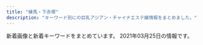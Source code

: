 ```yaml
---
title: "練馬・下赤塚"
description: "キーワード別にの巨乳アジアン・チャイナエステ嬢情報をまとめました。"
---
```


新着画像と新着キーワードをまとめています。
2021年03月25日の情報です。

<DmmAffiliateIns />
<KeywordTable
  shops={
    [
    {
        "img_links": [
            "http://www.akai-hana.esjp.info/img/slider/1.jpg",
            "http://www.akai-hana.esjp.info/files/006.jpg",
            "http://www.akai-hana.esjp.info/img/pixta_5216568_M.jpg",
            "http://www.akai-hana.esjp.info/img/info.jpg",
            "http://www.akai-hana.esjp.info/img/info/r2.jpg",
            "http://www.akai-hana.esjp.info/img/btn_blog.jpg",
            "http://www.akai-hana.esjp.info/img/pickup.jpg",
            "http://www.akai-hana.esjp.info/img/ttl_news.png",
            "http://www.akai-hana.esjp.info/files/004.jpg",
            "http://www.akai-hana.esjp.info/files/001.jpg",
            "http://www.akai-hana.esjp.info/img/btn_side_mobile.jpg",
            "http://www.akai-hana.esjp.info/img/slider/2.jpg",
            "http://www.akai-hana.esjp.info/img/tel.png",
            "http://www.akai-hana.esjp.info/files/002.jpg",
            "http://www.akai-hana.esjp.info/img/pixta_5458114_M.jpg",
            "http://www.akai-hana.esjp.info/img/info/r3.jpg",
            "http://www.akai-hana.esjp.info/img/goback.jpg",
            "http://www.akai-hana.esjp.info/img/info/r1.jpg",
            "http://www.akai-hana.esjp.info/img/info/r8.jpg",
            "http://www.akai-hana.esjp.info/files/007.jpg",
            "http://www.akai-hana.esjp.info/img/info/r6.jpg",
            "http://www.akai-hana.esjp.info/img/info/r5.jpg",
            "http://www.akai-hana.esjp.info/img/imasia_7981159_M.jpg",
            "http://www.akai-hana.esjp.info/img/info/r4.jpg",
            "http://www.akai-hana.esjp.info/files/005.jpg",
            "http://www.akai-hana.esjp.info/img/ttl_info.png",
            "http://www.akai-hana.esjp.info/files/003.jpg",
            "http://www.akai-hana.esjp.info/img/info/r9.jpg",
            "http://www.akai-hana.esjp.info/img/info/r7.jpg"
        ],
        "url": "http://www.akai-hana.esjp.info/",
        "station": "\u6210\u5897\u99c54\u756a\u51fa\u53e3",
        "keywords": {
            "C": 19,
            "D": 10,
            "82": 2,
            "85": 2,
            "87": 6,
            "88": 4
        },
        "name": "\u8d64\u3044\u82b1"
    },
    {
        "keywords": {},
        "station": "\u4e0b\u8d64\u585a\u99c5\u5317\u53e3",
        "img_links": [
            "http://www.es-kou.link/images/2.jpg",
            "http://www.es-kou.link/images/3.jpg",
            "http://www.es-kou.link/images/1.jpg",
            "http://www.es-kou.link/img/satomi1.jpg",
            "http://www.es-kou.link/img/nana1.jpg",
            "http://www.es-kou.link/images/s1.png",
            "http://www.es-kou.link/images/interior_t.jpg",
            "http://www.es-kou.link/images/info.png",
            "http://www.es-kou.link/images/sys3.png",
            "http://www.es-kou.link/images/news.jpg",
            "http://www.es-kou.link/images/staff_t.jpg",
            "http://www.es-kou.link/images/b2.jpg",
            "http://www.es-kou.link/images/sys2.jpg",
            "http://www.es-kou.link/images/b1.jpg",
            "http://www.es-kou.link/images/mobile.jpg",
            "http://www.es-kou.link/images/int2.png",
            "http://www.es-kou.link/images/int1.png",
            "http://www.es-kou.link/images/sys1.jpg",
            "http://www.es-kou.link/img/mimi1.jpg",
            "http://www.es-kou.link/images/head.jpg"
        ],
        "name": "\u7d05\u6708",
        "url": "http://www.es-kou.link/"
    },
    {
        "url": "http://www.es-yas.click/",
        "keywords": {},
        "img_links": [
            "http://www.es-yas.click/images/mobile.jpg",
            "http://www.es-yas.click/images/newface.png",
            "http://www.es-yas.click/images/sys1.png",
            "http://www.es-yas.click/images/int1.png",
            "http://www.es-yas.click/images/s1.png",
            "http://www.es-yas.click/images/sys2.png",
            "http://www.es-yas.click/images/info.png",
            "http://www.es-yas.click/images/ac1.png",
            "http://www.es-yas.click/images/news.jpg",
            "http://www.es-yas.click/img/riri1.jpg",
            "http://www.es-yas.click/img/mari1.jpg",
            "http://www.es-yas.click/images/sirase.jpg",
            "http://www.es-yas.click/images/3.jpg",
            "http://www.es-yas.click/images/1.jpg",
            "http://www.es-yas.click/images/int2.png",
            "http://www.es-yas.click/images/2.jpg",
            "http://www.es-yas.click/images/head.jpg",
            "http://www.es-yas.click/images/staff_t.jpg",
            "http://www.es-yas.click/img/sayuri1.jpg",
            "http://www.es-yas.click/images/interior_t.jpg",
            "http://www.es-yas.click/images/tel.jpg"
        ],
        "station": "\u4e2d\u6751\u6a4b\u99c5\u5357\u53e3",
        "name": "\u30b9\u30a6\u30a3\u30fc\u30c8"
    },
    {
        "img_links": [],
        "station": "\u77f3\u795e\u4e95\u516c\u5712\u99c5\u5357\u53e3",
        "name": "AROMA PLAZA \u30a2\u30ed\u30de\u30d7\u30e9\u30b6",
        "keywords": {},
        "url": "http://aroma-p.info/"
    },
    {
        "url": "http://www.nerima-rose.com/",
        "keywords": {
            "C": 8
        },
        "name": "ROSE",
        "img_links": [
            "http://www.nerima-rose.com/images/rosa-sys_04.jpg",
            "http://www.nerima-rose.com/images/staff/17/riri.jpg",
            "http://www.nerima-rose.com/cgi-bin/topics/img/16-1.jpg",
            "http://www.nerima-rose.com/images/sys3.jpg",
            "http://www.nerima-rose.com/images/shop/4/s1.jpg",
            "http://www.nerima-rose.com/images/shop/11.jpg",
            "http://www.nerima-rose.com/images/aroma/r1.jpg",
            "http://www.nerima-rose.com/images/index-rosa_04.jpg",
            "http://www.nerima-rose.com/images/index-rosa_02.jpg",
            "http://www.nerima-rose.com/images/staff/17/2/ena.jpg",
            "http://www.nerima-rose.com/images/staff/16/kaori2.jpg",
            "http://www.nerima-rose.com/images/shop/h1.jpg",
            "http://www.nerima-rose.com/images/staff/16/misaki2.jpg",
            "http://www.nerima-rose.com/images/nav/nav-acc.jpg",
            "http://www.nerima-rose.com/images/rosa-pindao_09.jpg",
            "http://www.nerima-rose.com/images/rosa-pindao_07.jpg",
            "http://www.nerima-rose.com/images/aroma/r3.jpg",
            "http://www.nerima-rose.com/images/index-rosa_09.jpg",
            "http://www.nerima-rose.com/images/rosa-sys_09a.jpg",
            "http://www.nerima-rose.com/images/staff/16/aya2.jpg",
            "http://www.nerima-rose.com/images/staff/17/2/nana.png",
            "http://www.nerima-rose.com/images/images/sys2018_06.jpg",
            "http://www.nerima-rose.com/images/images/sys2018_03.jpg",
            "http://www.nerima-rose.com/images/nav/nav-rec.jpg",
            "http://www.nerima-rose.com/images/aroma/r2.jpg",
            "http://www.nerima-rose.com/images/staff/17/2/kina.jpg",
            "http://www.nerima-rose.com/images/shop/3/sh1.jpg"
        ],
        "station": "\u7df4\u99ac\u99c5\u5357\u53e3"
    },
    {
        "img_links": [
            "http://www.e-rakuraku.info/images/top.jpg",
            "http://www.e-rakuraku.info/images/s1.png",
            "http://www.e-rakuraku.info/images/g3.jpg",
            "http://www.e-rakuraku.info/images/mobile.png",
            "http://www.e-rakuraku.info/images/tel.png",
            "http://www.e-rakuraku.info/images/nei_03.jpg",
            "http://www.e-rakuraku.info/images/g0.jpg",
            "http://www.e-rakuraku.info/images/huiyuan.png",
            "http://www.e-rakuraku.info/images/tite-staff.png",
            "http://www.e-rakuraku.info/images/g5.jpg",
            "http://www.e-rakuraku.info/images/g1.jpg",
            "http://www.e-rakuraku.info/images/g2.jpg",
            "http://www.e-rakuraku.info/images/g4.jpg",
            "http://www.e-rakuraku.info/images/newt.png",
            "http://www.e-rakuraku.info/images/newfacet.png",
            "http://www.e-rakuraku.info/images/tite-gallery.png",
            "http://www.e-rakuraku.info/images/sr.png",
            "http://www.e-rakuraku.info/images/s2.png"
        ],
        "keywords": {
            "C": 13
        },
        "url": "http://www.e-rakuraku.info/",
        "station": "\u4e2d\u6751\u6a4b\u99c5",
        "name": "\u697d\u697d"
    },
    {
        "station": "\u5927\u6cc9\u5b66\u5712\u99c5\u5317\u53e3",
        "url": "http://siesta.ests.jp/",
        "name": "\u30b7\u30a8\u30b9\u30bf",
        "keywords": {
            "88": 4,
            "D": 12,
            "85": 8
        },
        "img_links": [
            "http://siesta.ests.jp/images/pick.jpg",
            "http://siesta.ests.jp/images/acc1.jpg",
            "http://siesta.ests.jp/photos/sites/39/2021/01/2021011116333493.jpg",
            "http://siesta.ests.jp/images/news.jpg",
            "http://siesta.ests.jp/images/acc2.jpg",
            "http://siesta.ests.jp/photos/sites/39/2021/01/2021011116333298.jpg",
            "http://siesta.ests.jp/images/s-staff.jpg",
            "http://siesta.ests.jp/photos/sites/39/2021/01/2021011116333321.jpg",
            "http://siesta.ests.jp/images/info.jpg",
            "http://siesta.ests.jp/images/mobile1.jpg",
            "http://siesta.ests.jp/images/top.png",
            "http://siesta.ests.jp/images/acc4.jpg",
            "http://siesta.ests.jp/images/s-recriut.jpg",
            "http://siesta.ests.jp/images/acc3.jpg",
            "http://siesta.ests.jp/images/mobile.jpg"
        ]
    },
    {
        "url": "http://binrou.net/",
        "station": "\u7df4\u99ac\u99c5\u897f\u53e3",
        "img_links": [
            "http://binrou.net/img/sta111.jpg",
            "http://binrou.net/img/sta112.jpg",
            "http://binrou.net/i/img/r2.jpg",
            "http://binrou.net/i/img/sta97.jpg",
            "http://binrou.net/img/pickup20.jpg",
            "http://binrou.net/i/img/sta92.jpg",
            "http://binrou.net/img/fla.jpg",
            "http://binrou.net/img/st112.jpg",
            "http://binrou.net/i/img/sta108.jpg",
            "http://binrou.net/img/st119.jpg",
            "http://binrou.net/img/sta115.jpg",
            "http://binrou.net/img/botton.jpg",
            "http://binrou.net/i/img/sta114.jpg",
            "http://binrou.net/img/s119.jpg",
            "http://binrou.net/i/img/sta94.jpg",
            "http://binrou.net/img/st114.jpg",
            "http://binrou.net/img/sta118.jpg",
            "http://binrou.net/i/img/sta98.jpg",
            "http://binrou.net/i/img/r3.jpg",
            "http://binrou.net/i/img/sta109.jpg",
            "http://binrou.net/img/st118.jpg",
            "http://binrou.net/i/img/sta105.jpg",
            "http://binrou.net/img/sta119.jpg",
            "http://binrou.net/i/img/sta111.jpg",
            "http://binrou.net/i/img/sta88.jpg",
            "http://binrou.net/i/img/r4.jpg",
            "http://binrou.net/i/img/sta117.jpg",
            "http://binrou.net/i/img/sta115.jpg",
            "http://binrou.net/img/st109.jpg",
            "http://binrou.net/img/sta117.jpg",
            "http://binrou.net/img/st116.jpg",
            "http://binrou.net/img/s115.jpg",
            "http://binrou.net/img/s111.jpg",
            "http://binrou.net/img/s117.jpg",
            "http://binrou.net/i/img/sta118.jpg",
            "http://binrou.net/i/img/r1.jpg",
            "http://binrou.net/img/s112.jpg",
            "http://binrou.net/img/st115.jpg",
            "http://binrou.net/i/img/st118.jpg",
            "http://binrou.net/img/mo.png",
            "http://binrou.net/i/img/sta104.jpg",
            "http://binrou.net/i/img/sta100.jpg",
            "http://binrou.net/img/st117.jpg",
            "http://binrou.net/img/acc.jpg",
            "http://binrou.net/img/s114.jpg",
            "http://binrou.net/i/img/acc.jpg",
            "http://binrou.net/img/s116.jpg",
            "http://binrou.net/img/st111.jpg",
            "http://binrou.net/i/img/sta89.jpg",
            "http://binrou.net/i/img/sta80.jpg",
            "http://binrou.net/img/sta109.jpg",
            "http://binrou.net/i/img/sta116.jpg",
            "http://binrou.net/i/img/sta112.jpg",
            "http://binrou.net/img/sta114.jpg",
            "http://binrou.net/img/s118.jpg",
            "http://binrou.net/img/sta116.jpg",
            "http://binrou.net/i/img/sta119.jpg"
        ],
        "name": "\u30ad\u30e9\u30ad\u30e9",
        "keywords": {
            "D": 2,
            "86": 4,
            "89": 1,
            "E": 6,
            "87": 4,
            "C": 17,
            "F": 1,
            "88": 1
        }
    },
    {
        "station": "\u7df4\u99ac\u99c5\u5317\u53e3",
        "img_links": [
            "http://moonlove.est-u.com/staff/miki.jpg",
            "http://moonlove.est-u.com/images/s8.jpg",
            "http://moonlove.est-u.com/images/index_19.jpg",
            "http://moonlove.est-u.com/images/index_05.jpg",
            "http://moonlove.est-u.com/images/s6.jpg",
            "http://moonlove.est-u.com/images/index_12.jpg",
            "http://moonlove.est-u.com/images/index_04.jpg",
            "http://moonlove.est-u.com/images/index_15.jpg",
            "http://moonlove.est-u.com/images/icon_000.jpg",
            "http://moonlove.est-u.com/images/index3_06.jpg",
            "http://moonlove.est-u.com/staff/kaori.jpg",
            "http://moonlove.est-u.com/images/s3.jpg",
            "http://moonlove.est-u.com/images/s1.jpg",
            "http://moonlove.est-u.com/images/index_10.jpg",
            "http://moonlove.est-u.com/images/index_17.jpg",
            "http://moonlove.est-u.com/images/index_13.jpg",
            "http://moonlove.est-u.com/images/s4.jpg",
            "http://moonlove.est-u.com/images/index2_06.jpg",
            "http://moonlove.est-u.com/images/index_14.jpg",
            "http://moonlove.est-u.com/images/index1_06.jpg",
            "http://moonlove.est-u.com/images/index_07.jpg",
            "http://moonlove.est-u.com/staff/sakura.jpg",
            "http://moonlove.est-u.com/images/s5.jpg",
            "http://moonlove.est-u.com/staff/nami.jpg",
            "http://moonlove.est-u.com/staff/ayumi.jpg",
            "http://moonlove.est-u.com/images/staff_09.jpg",
            "http://moonlove.est-u.com/images/index_02.jpg",
            "http://moonlove.est-u.com/images/index_08.jpg",
            "http://moonlove.est-u.com/images/index_16.jpg"
        ],
        "url": "http://moonlove.est-u.com/",
        "name": "\u6708\u306e\u604b",
        "keywords": {
            "C": 7
        }
    },
    {
        "url": "http://c-ikoi.work/",
        "station": "\u5927\u5c71\u99c5\u5357\u53e3",
        "name": "\u61a9",
        "img_links": [
            "http://c-ikoi.work/images/mobile.jpg",
            "http://c-ikoi.work/images/line.png",
            "http://c-ikoi.work/images/sys1.jpg",
            "http://c-ikoi.work/images/rec2.png",
            "http://c-ikoi.work/images/staff_t.jpg",
            "http://c-ikoi.work/images/sys2.jpg",
            "http://c-ikoi.work/images/int2.png",
            "http://c-ikoi.work/images/int1.png",
            "http://c-ikoi.work/images/sys3.png",
            "http://c-ikoi.work/images/news.jpg",
            "http://c-ikoi.work/images/head.jpg",
            "http://c-ikoi.work/images/int3.png",
            "http://c-ikoi.work/img/moe1.jpg",
            "http://c-ikoi.work/images/concept.jpg",
            "http://c-ikoi.work/images/rec1.png",
            "http://c-ikoi.work/images/interior_t.jpg",
            "http://c-ikoi.work/img/yuki1.jpg",
            "http://c-ikoi.work/images/3.jpg",
            "http://c-ikoi.work/images/4.jpg",
            "http://c-ikoi.work/img/aoi1.jpg",
            "http://c-ikoi.work/images/2.jpg",
            "http://c-ikoi.work/images/tel.jpg",
            "http://c-ikoi.work/img/rina1.jpg",
            "http://c-ikoi.work/images/1.jpg"
        ],
        "keywords": {}
    },
    {
        "img_links": [
            "http://lachesis.este88.com/gals/narumi4.jpg",
            "http://lachesis.este88.com/gals/itika3.jpg",
            "https://lachesis.este88.com/gals/maria1.jpg",
            "http://lachesis.este88.com/gals/itika2.jpg",
            "http://lachesis.este88.com/images/sysh3bar.png",
            "http://lachesis.este88.com/gals/tumugi3.jpg",
            "http://lachesis.este88.com/gals/rinnka1.jpg",
            "https://lachesis.este88.com/gals/mao1.jpg",
            "https://lachesis.este88.com/images/line.jpg",
            "https://lachesis.este88.com/images/bg_header3.jpg",
            "http://lachesis.este88.com/gals/miku2.jpg",
            "http://lachesis.este88.com/gals/miho3.jpg",
            "http://lachesis.este88.com/gals/minami2.jpg",
            "http://lachesis.este88.com/gals/aoi2.jpg",
            "https://lachesis.este88.com/gals/miku1.jpg",
            "https://lachesis.este88.com/gals/miho1.jpg",
            "http://lachesis.este88.com/gals/maria1.jpg",
            "https://lachesis.este88.com/gals/tumugi1.jpg",
            "http://lachesis.este88.com/gals/narumi2.jpg",
            "https://lachesis.este88.com/gals/rinnka1.jpg",
            "http://lachesis.este88.com/gals/mao2.jpg",
            "https://lachesis.este88.com/gals/minami1.jpg",
            "https://lachesis.este88.com/images/bg_header.jpg",
            "http://lachesis.este88.com/images/info5.jpg",
            "http://lachesis.este88.com/gals/miku3.jpg",
            "http://lachesis.este88.com/gals/aoi1.jpg",
            "http://lachesis.este88.com/images/bg_header3.jpg",
            "http://momipara.jp/img/link/momi234.jpg",
            "http://lachesis.este88.com/gals/narumi1.jpg",
            "http://lachesis.este88.com/gals/itika1.jpg",
            "http://lachesis.este88.com/gals/tumugi1.jpg",
            "http://lachesis.este88.com/gals/miho1.jpg",
            "http://lachesis.este88.com/gals/minami1.jpg",
            "http://lachesis.este88.com/gals/tumugi2.jpg",
            "http://lachesis.este88.com/gals/narumi3.jpg",
            "http://lachesis.este88.com/gals/mao1.jpg",
            "https://lachesis.este88.com/gals/aoi1.jpg",
            "https://lachesis.este88.com/images/sysh3bar.png",
            "http://lachesis.este88.com/gals/rinnka3.jpg",
            "https://lachesis.este88.com/gals/itika1.jpg",
            "http://lachesis.este88.com/gals/miku1.jpg",
            "http://lachesis.este88.com/gals/rinnka2.jpg",
            "https://lachesis.este88.com/images/info5.jpg",
            "http://lachesis.este88.com/gals/miho2.jpg",
            "http://lachesis.este88.com/gals/rinnka4.jpg",
            "http://lachesis.este88.com/gals/aoi3.jpg",
            "https://lachesis.este88.com/gals/narumi1.jpg",
            "http://lachesis.este88.com/images/line.jpg",
            "http://lachesis.este88.com/images/bg_header.jpg"
        ],
        "url": "http://lachesis.este88.com/",
        "station": "\u5927\u6cc9\u5b66\u5712\u99c5",
        "keywords": {
            "80": 1,
            "86": 1,
            "83": 2,
            "88": 1,
            "G": 1,
            "95": 1,
            "F": 3,
            "91": 2,
            "93": 1,
            "84": 1,
            "C": 4,
            "D": 2
        },
        "name": "\u30e9\u30b1\u30b7\u30b9\u5927\u6cc9\u5b66\u5712"
    },
    {
        "name": "\u7652\u3057\u306e\u90e8\u5c4b",
        "keywords": {
            "86": 3,
            "D": 4,
            "87": 1
        },
        "url": "http://www.seoul.esjp.info/",
        "img_links": [
            "http://www.seoul.esjp.info/img/main-top01.png",
            "http://www.seoul.esjp.info/img/main-top03.png",
            "http://www.seoul.esjp.info/img/nav-005.png",
            "http://www.seoul.esjp.info/files/007.jpg",
            "http://www.seoul.esjp.info/img/nav-001.png",
            "http://www.seoul.esjp.info/img/nav-006.png",
            "http://www.seoul.esjp.info/files/001.jpg",
            "http://www.seoul.esjp.info/files/004.jpg",
            "http://www.seoul.esjp.info/img/nav-004.png",
            "http://www.seoul.esjp.info/img/change-006.png",
            "http://www.seoul.esjp.info/files/011.jpg",
            "http://www.seoul.esjp.info/files/013.jpg",
            "http://www.seoul.esjp.info/img/change-005.png",
            "http://www.seoul.esjp.info/files/012.jpg",
            "http://www.seoul.esjp.info/img/foot.png",
            "http://www.seoul.esjp.info/img/change-001.png",
            "http://www.seoul.esjp.info/img/head.png",
            "http://www.seoul.esjp.info/img/change-004.png",
            "http://www.seoul.esjp.info/img/change-003.png",
            "http://www.seoul.esjp.info/files/006.jpg",
            "http://www.seoul.esjp.info/files/015.jpg",
            "http://www.seoul.esjp.info/files/005.jpg",
            "http://www.seoul.esjp.info/img/recuit.png",
            "http://www.seoul.esjp.info/files/010.jpg",
            "http://www.seoul.esjp.info/files/008.jpg",
            "http://www.seoul.esjp.info/img/nav-003.png",
            "http://www.seoul.esjp.info/img/nav-002.png",
            "http://www.seoul.esjp.info/img/change-002.png",
            "http://www.seoul.esjp.info/files/003.jpg"
        ],
        "station": "\u7df4\u99ac\u99c5\u897f\u53e3"
    },
    {
        "img_links": [
            "http://c-sakura.work/images/sisu.png",
            "http://c-sakura.work/img/yuri1.jpg",
            "http://c-sakura.work/img/yuyu1.jpg",
            "http://c-sakura.work/images/int1.png",
            "http://c-sakura.work/images/3.jpg",
            "http://c-sakura.work/images/2.jpg",
            "http://c-sakura.work/images/1.jpg",
            "http://c-sakura.work/images/news.png",
            "http://c-sakura.work/images/sys1.png",
            "http://c-sakura.work/images/staff_t.jpg",
            "http://c-sakura.work/images/int2.png",
            "http://c-sakura.work/images/mobile.jpg",
            "http://c-sakura.work/images/info.png",
            "http://c-sakura.work/images/interior_t.jpg",
            "http://c-sakura.work/images/tel.jpg",
            "http://c-sakura.work/img/ami1.jpg",
            "http://c-sakura.work/images/head.jpg"
        ],
        "keywords": {},
        "name": "\u9577\u4e45*\u3061\u3087\u3046\u304d\u3085\u3046",
        "url": "http://c-sakura.work/",
        "station": "\u4e0b\u8d64\u585a\u99c5\u5317\u53e3"
    },
    {
        "keywords": {
            "G": 1,
            "88": 1,
            "C": 26,
            "94": 1,
            "E": 2,
            "D": 17,
            "89": 1,
            "86": 17
        },
        "url": "http://mannmaru.xyz/",
        "name": "\u5348\u5f8c\u306e\u591c",
        "station": "\u6210\u5897\u99c5\u5317\u53e3",
        "img_links": [
            "http://mannmaru.xyz/style/images/room4.jpg",
            "http://mannmaru.xyz/uploads/201010/1-2010101A4532c.jpg",
            "http://mannmaru.xyz/plus/images/room5.jpg",
            "http://mannmaru.xyz/uploads/201112/1-2011120U32Q21.jpg",
            "http://mannmaru.xyz/uploads/210201/1-210201103ZbG.jpg",
            "http://mannmaru.xyz/uploads/210222/1-21022209531W45.jpg",
            "http://mannmaru.xyz/uploads/210301/1-2103010Z62C22.jpg",
            "http://mannmaru.xyz/uploads/201130/1-20113009354V96.jpg",
            "http://mannmaru.xyz/uploads/210305/1-2103051510534G.jpg",
            "http://mannmaru.xyz/uploads/200912/1-200912152551K9.jpg",
            "http://mannmaru.xyz/uploads/201026/1-201026095440P8.jpg",
            "http://mannmaru.xyz/uploads/201214/1-201214140544N0.jpg",
            "http://mannmaru.xyz/uploads/201214/1-201214140532633.jpg",
            "http://mannmaru.xyz/uploads/210301/1-2103010Z550512.jpg",
            "http://mannmaru.xyz/uploads/201028/1-20102Q24PXb.jpg",
            "http://mannmaru.xyz/uploads/210105/1-210105124T2148.jpg",
            "http://mannmaru.xyz/uploads/201130/1-20113009352G24.jpg",
            "http://mannmaru.xyz/uploads/201020/1-2010200TG3423.jpg",
            "http://mannmaru.xyz/style/images/dt.jpg",
            "http://mannmaru.xyz/uploads/201020/1-2010200TF4347.jpg",
            "http://mannmaru.xyz/uploads/210201/1-210201104555H2.jpg",
            "http://mannmaru.xyz/uploads/210201/1-21020110402L62.jpg",
            "http://mannmaru.xyz/uploads/201226/1-20122616061Aa.jpg",
            "http://mannmaru.xyz/style/images/staff_line.png",
            "http://mannmaru.xyz/uploads/201214/1-2012141405532C.jpg",
            "http://mannmaru.xyz/uploads/201212/1-201212152243942.jpg",
            "http://mannmaru.xyz/uploads/210105/1-210105124S0643.jpg",
            "http://mannmaru.xyz/uploads/201112/1-2011120U259211.jpg",
            "http://mannmaru.xyz/uploads/210222/1-210222095423251.jpg",
            "http://mannmaru.xyz/uploads/210201/1-210201104603c3.jpg",
            "http://mannmaru.xyz/uploads/210222/1-21022209535E28.jpg",
            "http://mannmaru.xyz/style/images/girl-z2.jpg",
            "http://mannmaru.xyz/style/images/top.png",
            "http://mannmaru.xyz/uploads/210115/1-2101151H414522.jpg",
            "http://mannmaru.xyz/uploads/201106/1-2011061633492c.jpg",
            "http://mannmaru.xyz/style/images/room2.jpg",
            "http://mannmaru.xyz/style/images/girl-z1.jpg",
            "http://mannmaru.xyz/uploads/201106/1-201106163420503.jpg",
            "http://mannmaru.xyz/uploads/210201/1-21020110453K96.jpg",
            "http://mannmaru.xyz/uploads/201028/1-20102Q24S0942.jpg",
            "http://mannmaru.xyz/uploads/201130/1-20113009355I62.jpg",
            "http://mannmaru.xyz/style/images/mobile.jpg",
            "http://mannmaru.xyz/uploads/210301/1-2103010Z614408.jpg",
            "http://mannmaru.xyz/uploads/210222/1-210222095309317.jpg",
            "http://mannmaru.xyz/uploads/210118/1-21011P913545J.jpg",
            "http://mannmaru.xyz/uploads/210118/1-21011P9140L03.jpg",
            "http://mannmaru.xyz/uploads/210305/1-210305151041V7.jpg",
            "http://mannmaru.xyz/uploads/201112/1-2011120U33N31.jpg",
            "http://mannmaru.xyz/uploads/201028/1-20102Q24R2Y7.jpg",
            "http://mannmaru.xyz/uploads/201106/1-201106163411121.jpg",
            "http://mannmaru.xyz/style/images/room1.jpg",
            "http://mannmaru.xyz/uploads/210305/1-21030515102c51.jpg",
            "http://mannmaru.xyz/uploads/201020/1-2010200T649248.jpg",
            "http://mannmaru.xyz/uploads/210118/1-21011P91210456.jpg",
            "http://mannmaru.xyz/uploads/210222/1-210222095259219.jpg",
            "http://mannmaru.xyz/uploads/210201/1-2102011039521I.jpg",
            "http://mannmaru.xyz/style/images/end.jpg",
            "http://mannmaru.xyz/style/images/bj3.png",
            "http://mannmaru.xyz/uploads/210222/1-2102220954134V.jpg",
            "http://mannmaru.xyz/style/images/room3.jpg",
            "http://mannmaru.xyz/uploads/210105/1-210105124QM16.jpg"
        ]
    },
    {
        "keywords": {
            "89": 1,
            "90": 3,
            "88": 2
        },
        "img_links": [
            "http://ginzaangel.esnavi.work/int1.png",
            "http://ginzaangel.esnavi.work/staff_t.jpg",
            "http://ginzaangel.esnavi.work/s1.png",
            "http://ginzaangel.esnavi.work/2/uploadimg/1615989115.jpeg",
            "http://ginzaangel.esnavi.work/news.jpg",
            "http://ginzaangel.esnavi.work/sys1.jpg",
            "http://ginzaangel.esnavi.work/sys2.jpg",
            "http://ginzaangel.esnavi.work/2/uploadimg/1595657062.jpeg",
            "http://ginzaangel.esnavi.work/head.jpg",
            "http://ginzaangel.esnavi.work/2/uploadimg/1601829474.jpeg",
            "http://ginzaangel.esnavi.work/2/uploadimg/1615988934.jpeg",
            "http://ginzaangel.esnavi.work/2/uploadimg/1615989033.jpeg",
            "http://ginzaangel.esnavi.work/2/uploadimg/1615988408.jpeg"
        ],
        "url": "http://ginzaangel.esnavi.work/",
        "name": "\u7df4\u99ac\u306e\u5929\u4f7f",
        "station": "\u7df4\u99ac\u99c5\u897f\u53e3"
    },
    {
        "keywords": {},
        "station": "\u4e0a\u677f\u6a4b\u99c5\u5317\u53e3",
        "img_links": [],
        "name": "\u6e29",
        "url": "http://tenpo2.iest.info/"
    },
    {
        "url": "http://www.hi-msg.com/dansin/",
        "keywords": {},
        "img_links": [
            "http://www.hi-msg.com/dansin/images/p-4-1.jpg",
            "http://www.hi-msg.com/dansin/images/s_info.jpg",
            "http://www.hi-msg.com/dansin/images/p-6.jpg",
            "http://www.hi-msg.com/dansin/images/s_face.jpg",
            "http://www.hi-msg.com/dansin/images/p-6-1.jpg",
            "http://www.hi-msg.com/dansin/images/p-5-1.jpg",
            "http://www.hi-msg.com/dansin/images/top1.jpg",
            "http://www.hi-msg.com/dansin/images/p-2.jpg",
            "http://www.hi-msg.com/dansin/images/1.jpg",
            "http://www.hi-msg.com/dansin/images/mobile.jpg",
            "http://www.hi-msg.com/dansin/images/p-1-1.jpg",
            "http://www.hi-msg.com/dansin/images/p-1.jpg",
            "http://www.hi-msg.com/dansin/images/p-5.jpg",
            "http://www.hi-msg.com/dansin/images/end1.jpg",
            "http://www.hi-msg.com/dansin/images/p-4.jpg",
            "http://www.hi-msg.com/dansin/images/s_news.jpg",
            "http://www.hi-msg.com/dansin/images/s_pick.jpg",
            "http://www.hi-msg.com/dansin/images/top.jpg",
            "http://www.hi-msg.com/dansin/images/nav.jpg",
            "http://www.hi-msg.com/dansin/images/p-7.jpg",
            "http://www.hi-msg.com/dansin/images/p-8.jpg",
            "http://www.hi-msg.com/dansin/images/p-2-1.jpg"
        ],
        "station": "\u3068\u304d\u308f\u53f0\u99c5\u5357\u53e3",
        "name": "\u6696\u5fc3"
    },
    {
        "keywords": {},
        "url": "http://www.hanaest.net/",
        "station": "\u4e0b\u8d64\u585a\u99c5\u5317\u53e3",
        "img_links": [
            "http://www.hanaest.net/up/uploads/20161128220158nao.jpg",
            "http://www.hanaest.net/images/ttl_qj.png",
            "http://www.hanaest.net/up/uploads/20171017081729nana.jpg",
            "http://www.hanaest.net/images/r1.jpg",
            "http://www.hanaest.net/images/news.png",
            "http://www.hanaest.net/up/uploads/20170621202142mimi.jpg",
            "http://www.hanaest.net/images/header_bg.png",
            "http://www.hanaest.net/images/s2.jpg",
            "http://www.hanaest.net/images/r2.jpg",
            "http://www.hanaest.net/images/qj.png",
            "http://www.hanaest.net/images/ttl_price.png",
            "http://www.hanaest.net/up/uploads/20171005214644212.jpg",
            "http://www.hanaest.net/images/ttl_staff.png",
            "http://www.hanaest.net/up/uploads/20161009222712tomo.jpg"
        ],
        "name": "\u83ef\uff5e\u306f\u306a\uff5e"
    },
    {
        "url": "http://ponfu-massage.work/",
        "img_links": [
            "http://ponfu-massage.work/img/s44.jpg",
            "http://ponfu-massage.work/img/sta41.jpg",
            "http://ponfu-massage.work/img/acc7.jpg",
            "http://ponfu-massage.work/i/img/sta42.jpg",
            "http://ponfu-massage.work/img/sta44.jpg",
            "http://ponfu-massage.work/img/s43.jpg",
            "http://ponfu-massage.work/img/st41.jpg",
            "http://ponfu-massage.work/img/s38.jpg",
            "http://ponfu-massage.work/i/img/r1.jpg",
            "http://ponfu-massage.work/i/img/sta44.jpg",
            "http://ponfu-massage.work/img/s41.jpg",
            "http://ponfu-massage.work/img/st39.jpg",
            "http://ponfu-massage.work/img/acc9.jpg",
            "http://ponfu-massage.work/img/nos.jpg",
            "http://ponfu-massage.work/i/img/r4.jpg",
            "http://ponfu-massage.work/i/img/sta43.jpg",
            "http://ponfu-massage.work/img/s42.jpg",
            "http://ponfu-massage.work/img/st38.jpg",
            "http://ponfu-massage.work/img/sta30.jpg",
            "http://ponfu-massage.work/i/img/sta46.jpg",
            "http://ponfu-massage.work/i/img/sta38.jpg",
            "http://ponfu-massage.work/img/acc1.jpg",
            "http://ponfu-massage.work/img/s46.jpg",
            "http://ponfu-massage.work/img/s45.jpg",
            "http://ponfu-massage.work/img/st42.jpg",
            "http://ponfu-massage.work/img/st30.jpg",
            "http://ponfu-massage.work/i/img/sta41.jpg",
            "http://ponfu-massage.work/img/botton.jpg",
            "http://ponfu-massage.work/img/sta35.jpg",
            "http://ponfu-massage.work/img/acc10.jpg",
            "http://ponfu-massage.work/img/sta42.jpg",
            "http://ponfu-massage.work/img/s30.jpg",
            "http://ponfu-massage.work/i/img/r2.jpg",
            "http://ponfu-massage.work/i/img/r3.jpg",
            "http://ponfu-massage.work/i/img/sta45.jpg",
            "http://ponfu-massage.work/img/st46.jpg",
            "http://ponfu-massage.work/img/st28.jpg",
            "http://ponfu-massage.work/img/sta43.jpg",
            "http://ponfu-massage.work/img/acc4.jpg",
            "http://ponfu-massage.work/i/img/st8.jpg",
            "http://ponfu-massage.work/img/s39.jpg",
            "http://ponfu-massage.work/img/acc5.jpg",
            "http://ponfu-massage.work/img/st35.jpg",
            "http://ponfu-massage.work/img/sta28.jpg",
            "http://ponfu-massage.work/i/img/sta28.jpg",
            "http://ponfu-massage.work/img/sta46.jpg",
            "http://ponfu-massage.work/img/sta45.jpg",
            "http://ponfu-massage.work/img/campian.jpg",
            "http://ponfu-massage.work/img/st44.jpg",
            "http://ponfu-massage.work/img/acc2.jpg",
            "http://ponfu-massage.work/img/acc6.jpg",
            "http://ponfu-massage.work/img/acc8.jpg",
            "http://ponfu-massage.work/img/st43.jpg",
            "http://ponfu-massage.work/i/img/sta24.jpg",
            "http://ponfu-massage.work/img/sta38.jpg",
            "http://ponfu-massage.work/i/img/sta39.jpg",
            "http://ponfu-massage.work/img/st45.jpg",
            "http://ponfu-massage.work/img/acc3.jpg",
            "http://ponfu-massage.work/i/img/sta30.jpg",
            "http://ponfu-massage.work/img/sta39.jpg",
            "http://ponfu-massage.work/i/img/st38.jpg",
            "http://ponfu-massage.work/img/st18.jpg"
        ],
        "station": "\u7df4\u99ac\u99c5\u897f\u53e3",
        "name": "\u30dd\u30f3\u30d5\u30fc",
        "keywords": {
            "E": 2,
            "F": 2,
            "89": 1,
            "88": 4,
            "D": 8,
            "85": 2,
            "87": 5,
            "84": 1,
            "C": 21
        }
    },
    {
        "keywords": {
            "E": 1,
            "D": 2
        },
        "img_links": [
            "http://nymphe-est.biz/images/stal.jpg",
            "http://nymphe-est.biz/images/tit4.jpg",
            "http://nymphe-est.biz/images/tit2.jpg",
            "http://nymphe-est.biz/images/bul.jpg",
            "http://nymphe-est.biz/images/fla.jpg",
            "http://nymphe-est.biz/images/tit3.jpg",
            "http://nymphe-est.biz/images/cg03.jpg",
            "http://nymphe-est.biz/images/tit6.jpg",
            "http://nymphe-est.biz/images/m5.png",
            "http://nymphe-est.biz/images/cg02.jpg",
            "http://nymphe-est.biz/images/m1.png",
            "http://nymphe-est.biz/images/tit5.jpg",
            "http://nymphe-est.biz/images/cg01.jpg",
            "http://nymphe-est.biz/images/top.png",
            "http://nymphe-est.biz/images/m4.png",
            "http://nymphe-est.biz/images/no.png",
            "http://nymphe-est.biz/images/accl.jpg",
            "http://nymphe-est.biz/images/m6.png",
            "http://nymphe-est.biz/images/m2.png",
            "http://nymphe-est.biz/images/stat.jpg",
            "http://nymphe-est.biz/images/m3.png",
            "http://nymphe-est.biz/images/tm.jpg",
            "http://nymphe-est.biz/images/spt.png",
            "http://nymphe-est.biz/images/bur.jpg"
        ],
        "name": "\u59eb\u306e\u3086\u3073\u3055\u304d",
        "station": "\u6771\u6b66\u7df4\u99ac\u99c5\u5317\u53e3",
        "url": "http://nymphe-est.biz/"
    },
    {
        "station": "\u7df4\u99ac\u99c5\u897f\u53e3",
        "name": "\u3064\u307c\u307f",
        "keywords": {},
        "img_links": [],
        "url": "https://salasa.tokyo/"
    },
    {
        "keywords": {
            "C": 7
        },
        "url": "http://himawari.est-u.com/",
        "name": "\u3072\u307e\u308f\u308a",
        "station": "\u7df4\u99ac\u99c5\u5357\u53e3",
        "img_links": [
            "http://himawari.est-u.com/images/a1.jpg",
            "http://himawari.est-u.com/images/index_10.jpg",
            "http://himawari.est-u.com/staff/sakura.jpg",
            "http://himawari.est-u.com/staff/aiko.jpg",
            "http://himawari.est-u.com/images/down.jpg",
            "http://himawari.est-u.com/staff/yuki.jpg",
            "http://himawari.est-u.com/staff/nami.jpg",
            "http://himawari.est-u.com/staff/umi.jpg",
            "http://himawari.est-u.com/images/index2_08.jpg",
            "http://himawari.est-u.com/images/index_02.jpg",
            "http://himawari.est-u.com/staff/izumi.jpg",
            "http://himawari.est-u.com/images/a2.jpg",
            "http://himawari.est-u.com/images/therpist.jpg",
            "http://himawari.est-u.com/images/index_04.jpg",
            "http://himawari.est-u.com/images/index_08.jpg",
            "http://himawari.est-u.com/staff/asuka.jpg"
        ]
    },
    {
        "img_links": [],
        "url": "https://kachofugetsu.ests.jp/",
        "keywords": {},
        "station": "\u6210\u5897\u99c5",
        "name": "\u82b1\u9ce5\u98a8\u6708"
    },
    {
        "url": "http://es-nerima.biz/",
        "keywords": {},
        "img_links": [
            "http://es-nerima.biz/wp-content/themes/template-salon2/images/tel.png",
            "http://es-nerima.biz/wp-content/themes/template-salon2/images/gallery4.jpg",
            "http://es-nerima.biz/wp-content/uploads/2016/10/gallery7.jpg",
            "http://es-nerima.biz/wp-content/themes/template-salon2/images/gallery1.jpg",
            "http://es-nerima.biz/wp-content/uploads/2016/10/gallery8-600x600.jpg",
            "http://es-nerima.biz/wp-content/uploads/2016/10/camp-bnr.jpg",
            "http://es-nerima.biz/wp-content/themes/template-salon2/images/massage-de_88_31.jpg",
            "http://es-nerima.biz/wp-content/uploads/2016/10/g5.jpg",
            "http://es-nerima.biz/wp-content/uploads/2016/10/g3.jpg",
            "http://es-nerima.biz/wp-content/uploads/2016/10/gallery6.jpg",
            "http://es-nerima.biz/wp-content/uploads/2016/10/girl-1-250x330.jpg",
            "http://es-nerima.biz/wp-content/themes/template-salon2/images/gallery-ttl.png",
            "http://es-nerima.biz/wp-content/uploads/2016/10/g6-250x330.jpg",
            "http://es-nerima.biz/wp-content/uploads/2016/10/gallery2.jpg",
            "http://cdn.dino-es.com/images/logo/88x31DinoEs.png",
            "http://es-nerima.biz/wp-content/uploads/2016/10/girl-1.jpg",
            "http://es-nerima.biz/wp-content/themes/template-salon2/images/newface-ttl.png",
            "http://es-nerima.biz/wp-content/uploads/2016/10/g4-250x330.jpg",
            "http://es-nerima.biz/wp-content/uploads/2016/10/g5-250x330.jpg",
            "http://es-nerima.biz/wp-content/uploads/2016/10/gallery5.jpg",
            "http://es-nerima.biz/wp-content/themes/template-salon2/images/camp-bnr.jpg",
            "http://es-nerima.biz/wp-content/themes/template-salon2/images/news-ttl.png",
            "http://es-nerima.biz/wp-content/themes/template-salon2/images/gallery3.jpg",
            "http://es-nerima.biz/wp-content/uploads/2016/10/gallery3.jpg",
            "http://es-nerima.biz/wp-content/themes/template-salon2/images/gallery2.jpg",
            "http://es-nerima.biz/wp-content/themes/template-salon2/images/pickup-frame.png",
            "http://es-nerima.biz/wp-content/uploads/2016/10/gallery1.jpg",
            "http://es-nerima.biz/wp-content/uploads/2016/10/mika.jpg",
            "http://es-nerima.biz/wp-content/uploads/2016/10/g3-250x330.jpg",
            "http://es-nerima.biz/wp-content/themes/template-salon2/images/magazine.jpg",
            "http://es-nerima.biz/wp-content/uploads/2016/10/g6.jpg",
            "http://es-nerima.biz/wp-content/uploads/2016/10/gallery8.jpg",
            "http://es-nerima.biz/wp-content/themes/template-salon2/images/slider1.jpg",
            "http://es-nerima.biz/wp-content/uploads/2016/10/eri-250x330.jpg",
            "http://es-nerima.biz/wp-content/uploads/2016/10/g1-250x330.jpg",
            "http://es-nerima.biz/wp-content/uploads/2016/10/eri.jpg",
            "http://es-nerima.biz/wp-content/themes/template-salon2/images/pickup-ttl.png",
            "http://es-nerima.biz/wp-content/uploads/2016/10/mika-250x330.jpg"
        ],
        "name": "\u3046\u3089\u3089",
        "station": "\u7df4\u99ac\u99c5\u5317\u53e3"
    },
    {
        "name": "\u30de\u30fc\u30ac\u30ec\u30c3\u30c8",
        "keywords": {
            "F": 12,
            "86": 24,
            "87": 12,
            "E": 36,
            "D": 84,
            "85": 36,
            "88": 24
        },
        "img_links": [
            "http://margaret.ests.jp/photos/sites/29/2020/08/2020082222274080.jpeg",
            "http://margaret.ests.jp/images/service4.jpg",
            "http://margaret.ests.jp/images/info.jpg",
            "http://margaret.ests.jp/images/service3.jpg",
            "http://margaret.ests.jp/images/s_staff.png",
            "http://margaret.ests.jp/images/mobile.jpg",
            "http://margaret.ests.jp/images/top.jpg",
            "http://margaret.ests.jp/images/s_pick.jpg",
            "http://margaret.ests.jp/images/service1.jpg",
            "http://margaret.ests.jp/photos/sites/29/2020/04/2020040205541033.jpg",
            "http://margaret.ests.jp/photos/sites/29/2020/04/202004081414540.jpg",
            "http://margaret.ests.jp/photos/sites/29/2020/06/2020062814010219.jpeg",
            "http://margaret.ests.jp/photos/sites/29/2020/08/2020080615352994.jpeg",
            "http://margaret.ests.jp/images/room4.jpg",
            "http://margaret.ests.jp/images/s_service.png",
            "http://margaret.ests.jp/photos/sites/29/2020/03/2020032709162529.jpg",
            "http://margaret.ests.jp/images/room2.jpg",
            "http://margaret.ests.jp/photos/sites/29/2020/06/202006301829174.jpeg",
            "http://margaret.ests.jp/images/room1.jpg",
            "http://margaret.ests.jp/images/service2.jpg",
            "http://margaret.ests.jp/photos/sites/29/2020/04/2020041014190824.jpg",
            "http://margaret.ests.jp/images/room3.jpg",
            "http://margaret.ests.jp/photos/sites/29/2020/05/202005281752578.jpg",
            "http://margaret.ests.jp/photos/sites/29/2020/04/202004102157462.jpeg",
            "http://margaret.ests.jp/photos/sites/29/2021/01/2021011511194654.jpg",
            "http://margaret.ests.jp/images/s_news.jpg"
        ],
        "url": "http://margaret.ests.jp/",
        "station": "\u685c\u53f0\u99c5\u5317\u53e3"
    },
    {
        "station": "\u7df4\u99ac\u99c5\u897f\u53e3",
        "keywords": {},
        "url": "http://sh-dafei.work/",
        "img_links": [
            "http://sh-dafei.work/uploads/181206/1-1Q2061253211D.jpg",
            "http://sh-dafei.work/templets/default/pc/picture/face.png",
            "http://sh-dafei.work/uploads/201002/1-201002144Z11V.jpg",
            "http://sh-dafei.work/uploads/181206/1-1Q2061250494E.jpg",
            "http://sh-dafei.work/uploads/200612/1-200612154534W8.jpg",
            "http://sh-dafei.work/uploads/171031/1-1G0311G505933.jpg",
            "http://sh-dafei.work/uploads/181206/1-1Q2061249563O.jpg",
            "http://sh-dafei.work/uploads/181206/1-1Q206125154224.jpg",
            "http://sh-dafei.work/uploads/191115/1-191115132040J2.jpg",
            "http://sh-dafei.work/uploads/allimg/180612/1-1P612160305350.jpg",
            "http://sh-dafei.work/uploads/180227/1-1P22G40S5448.jpg",
            "http://sh-dafei.work/uploads/180612/1-1P612160029349.jpg",
            "http://sh-dafei.work/uploads/171031/1-1G0311G344914.jpg",
            "http://sh-dafei.work/uploads/190130/1-1Z130162635508.jpg",
            "http://sh-dafei.work/uploads/171031/1-1G0311G556445.jpg",
            "http://sh-dafei.work/uploads/190329/1-1Z329151011c7.jpg",
            "http://sh-dafei.work/uploads/181207/1-1Q20G35320X0.png",
            "http://sh-dafei.work/uploads/180612/1-1P6121601061c.jpg",
            "http://sh-dafei.work/templets/default/pc/picture/end1.jpg",
            "http://sh-dafei.work/templets/default/pc/picture/s_staff.png",
            "http://sh-dafei.work/uploads/190809/1-1ZP9125I01S.jpg",
            "http://sh-dafei.work/uploads/171031/1-1G0311G4095M.jpg",
            "http://sh-dafei.work/templets/default/pc/picture/staffs.png",
            "http://sh-dafei.work/uploads/201113/1-20111314213cQ.jpg",
            "http://sh-dafei.work/uploads/210219/1-210219105500300.jpg",
            "http://sh-dafei.work/uploads/171031/1-1G0311G531445.jpg",
            "http://sh-dafei.work/uploads/200117/1-20011G614144B.jpg",
            "http://sh-dafei.work/uploads/190924/1-1Z924151334121.jpg",
            "http://sh-dafei.work/uploads/190301/1-1Z30116320A41.jpg",
            "http://sh-dafei.work/templets/default/pc/picture/s_pick.png",
            "http://sh-dafei.work/uploads/181207/1-1Q20G40K63R.jpg",
            "http://sh-dafei.work/templets/default/pc/picture/s_news.png",
            "http://sh-dafei.work/uploads/181214/1-1Q214154222511.jpg"
        ],
        "name": "\u5927\u5983"
    },
    {
        "name": "\u59ff\u7f8e",
        "keywords": {
            "84": 1,
            "87": 4,
            "86": 3,
            "C": 2,
            "85": 1,
            "D": 7
        },
        "img_links": [
            "http://www.sugatabi.mesthe.com/files/009.jpg",
            "http://www.sugatabi.mesthe.com/images/shop/shop04.jpg",
            "http://www.sugatabi.mesthe.com/images/girl-z2.jpg",
            "http://www.sugatabi.mesthe.com/files/008-02.jpg",
            "http://www.sugatabi.mesthe.com/files/006.jpg",
            "http://www.sugatabi.mesthe.com/images/mobile.jpg",
            "http://www.sugatabi.mesthe.com/images/bj3.png",
            "http://www.sugatabi.mesthe.com/images/shop/shop01.jpg",
            "http://www.sugatabi.mesthe.com/files/003.jpg",
            "http://www.sugatabi.mesthe.com/files/001.jpg",
            "http://www.sugatabi.mesthe.com/images/girl-z1.jpg",
            "http://www.sugatabi.mesthe.com/images/link_line.png",
            "http://www.sugatabi.mesthe.com/files/001-02.jpg",
            "http://www.sugatabi.mesthe.com/files/005-02.jpg",
            "http://www.sugatabi.mesthe.com/files/004.jpg",
            "http://www.sugatabi.mesthe.com/files/003-02.jpg",
            "http://www.sugatabi.mesthe.com/images/top.jpg",
            "http://www.sugatabi.mesthe.com/files/006-02.jpg",
            "http://www.sugatabi.mesthe.com/files/005.jpg",
            "http://www.sugatabi.mesthe.com/files/002.jpg",
            "http://www.sugatabi.mesthe.com/files/004-02.jpg",
            "http://www.sugatabi.mesthe.com/images/shop/shop03.jpg",
            "http://www.sugatabi.mesthe.com/images/top_sche.png",
            "http://www.sugatabi.mesthe.com/images/staff_line.png",
            "http://www.sugatabi.mesthe.com/files/002-02.jpg",
            "http://www.sugatabi.mesthe.com/files/010.jpg",
            "http://www.sugatabi.mesthe.com/files/009-02.jpg",
            "http://www.sugatabi.mesthe.com/files/010-02.jpg",
            "http://www.sugatabi.mesthe.com/images/shop/shop02.jpg",
            "http://www.sugatabi.mesthe.com/files/008.jpg"
        ],
        "url": "http://www.sugatabi.mesthe.com/",
        "station": "\u3068\u304d\u308f\u53f0\u99c5\u5357\u53e3"
    },
    {
        "keywords": {},
        "name": "\u59eb",
        "img_links": [],
        "station": "\u6210\u5897\u99c5",
        "url": "http://anzu.abnavi.info/"
    },
    {
        "station": "\u4e0a\u677f\u6a4b\u99c5\u5317\u53e3",
        "name": "\u8776",
        "img_links": [
            "http://www.relaxes.info/images/t1.png",
            "http://www.relaxes.info/images/info.jpg",
            "http://www.relaxes.info/images/s1.png",
            "http://www.relaxes.info/images/ttl_qj.png",
            "http://www.relaxes.info/images/header_bg.png",
            "http://www.relaxes.info/up/uploads/2017071800271212.jpg",
            "http://www.relaxes.info/images/rec.png",
            "http://www.relaxes.info/images/t2.png",
            "http://www.relaxes.info/up/uploads/20210313172020j.jpg",
            "http://www.relaxes.info/images/ttl_price.png",
            "http://www.relaxes.info/images/price.jpg",
            "http://www.relaxes.info/images/ttl_staff.png",
            "http://www.relaxes.info/up/uploads/20180315212810me.jpg"
        ],
        "url": "http://www.relaxes.info/",
        "keywords": {}
    },
    {
        "img_links": [
            "http://rose.este.work/re.jpg",
            "http://rose.este.work/resize_1500-450.jpg",
            "http://rose.este.work/index-1.htm.jpg",
            "http://rose.este.work/index-24.htm.jpg",
            "http://rose.este.work/index-26.htm.jpg",
            "http://rose.este.work/index-25.htm.jpg",
            "http://rose.este.work/r3.jpg",
            "http://rose.este.work/r5.jpg",
            "http://rose.este.work/r4.jpg",
            "http://rose.este.work/unnamed.png",
            "http://rose.este.work/totop.png",
            "http://rose.este.work/sys1.png",
            "http://rose.este.work/r1.jpg",
            "http://rose.este.work/resize_250.png"
        ],
        "name": "\u512a\u30fb\u7f8e",
        "keywords": {},
        "station": "\u6c5f\u53e4\u7530\u99c5\u5357\u53e3",
        "url": "http://rose.este.work/"
    },
    {
        "name": "\u7dd1",
        "url": "http://midori-massage.work/",
        "keywords": {
            "89": 1,
            "88": 3,
            "F": 2,
            "D": 3,
            "87": 6,
            "E": 5,
            "C": 16
        },
        "img_links": [
            "http://midori-massage.work/img/ss42.jpg",
            "http://midori-massage.work/img/ss41.jpg",
            "http://midori-massage.work/img/ss36.jpg",
            "http://midori-massage.work/img/ss33.jpg",
            "http://midori-massage.work/i/img/ss47.jpg",
            "http://midori-massage.work/img/ss49.jpg",
            "http://midori-massage.work/img/st52.jpg",
            "http://midori-massage.work/img/st54.jpg",
            "http://midori-massage.work/i/img/ss46.jpg",
            "http://midori-massage.work/img/ss13.jpg",
            "http://midori-massage.work/img/st50.jpg",
            "http://midori-massage.work/i/img/ss53.jpg",
            "http://midori-massage.work/img/ss35.jpg",
            "http://midori-massage.work/img/ss16.jpg",
            "http://midori-massage.work/img/ss26.jpg",
            "http://midori-massage.work/img/ss15.jpg",
            "http://midori-massage.work/i/img/ss36.jpg",
            "http://midori-massage.work/img/ss32.jpg",
            "http://midori-massage.work/i/img/ss52.jpg",
            "http://midori-massage.work/img/ss34.jpg",
            "http://midori-massage.work/img/st49.jpg",
            "http://midori-massage.work/i/img/ss55.jpg",
            "http://midori-massage.work/img/ss38.jpg",
            "http://midori-massage.work/img/st056.jpg",
            "http://midori-massage.work/img/s49.png",
            "http://midori-massage.work/img/s55.png",
            "http://midori-massage.work/img/s57.png",
            "http://midori-massage.work/img/ss29.jpg",
            "http://midori-massage.work/i/img/ss54.jpg",
            "http://midori-massage.work/img/ss47.jpg",
            "http://midori-massage.work/img/ss4.jpg",
            "http://midori-massage.work/i/img/r0.jpg",
            "http://midori-massage.work/img/s47.png",
            "http://midori-massage.work/img/fla-2.jpg",
            "http://midori-massage.work/img/ss25.jpg",
            "http://midori-massage.work/i/img/ss40.jpg",
            "http://midori-massage.work/img/ss10.jpg",
            "http://midori-massage.work/img/ss57.jpg",
            "http://midori-massage.work/img/s54.png",
            "http://midori-massage.work/img/ss45.jpg",
            "http://midori-massage.work/img/ss20.jpg",
            "http://midori-massage.work/img/ss37.jpg",
            "http://midori-massage.work/img/ss56.jpg",
            "http://midori-massage.work/img/ss17.jpg",
            "http://midori-massage.work/img/st55.jpg",
            "http://midori-massage.work/img/ss50.jpg",
            "http://midori-massage.work/img/mo.png",
            "http://midori-massage.work/img/fla-1.jpg",
            "http://midori-massage.work/i/img/r3.jpg",
            "http://midori-massage.work/img/ss51.jpg",
            "http://midori-massage.work/img/ss5.jpg",
            "http://midori-massage.work/img/ss9.jpg",
            "http://midori-massage.work/img/ss7.jpg",
            "http://midori-massage.work/img/ss54.jpg",
            "http://midori-massage.work/img/ss6.jpg",
            "http://midori-massage.work/i/img/ss35.jpg",
            "http://midori-massage.work/img/st56.jpg",
            "http://midori-massage.work/img/ss55.jpg",
            "http://midori-massage.work/img/ss31.jpg",
            "http://midori-massage.work/img/ss1.jpg",
            "http://midori-massage.work/img/ss22.jpg",
            "http://midori-massage.work/img/ss3.jpg",
            "http://midori-massage.work/img/s50.png",
            "http://midori-massage.work/i/img/ss57.jpg",
            "http://midori-massage.work/i/img/ss56.jpg",
            "http://midori-massage.work/i/img/r2.jpg",
            "http://midori-massage.work/img/ss40.jpg",
            "http://midori-massage.work/img/st53.jpg",
            "http://midori-massage.work/img/ss30.jpg",
            "http://midori-massage.work/img/a3.jpg",
            "http://midori-massage.work/img/a2.jpg",
            "http://midori-massage.work/img/st57.jpg",
            "http://midori-massage.work/img/ss21.jpg",
            "http://midori-massage.work/img/botton.jpg",
            "http://midori-massage.work/i/img/ss51.jpg",
            "http://midori-massage.work/img/s52.png",
            "http://midori-massage.work/img/ss28.jpg",
            "http://midori-massage.work/img/ss24.jpg",
            "http://midori-massage.work/img/ss46.jpg",
            "http://midori-massage.work/img/s53.png",
            "http://midori-massage.work/img/ss12.jpg",
            "http://midori-massage.work/img/ss52.jpg",
            "http://midori-massage.work/img/ss43.jpg",
            "http://midori-massage.work/img/a1.jpg",
            "http://midori-massage.work/i/img/r1.jpg",
            "http://midori-massage.work/i/img/st52.jpg",
            "http://midori-massage.work/img/ss8.jpg",
            "http://midori-massage.work/img/ss39.jpg",
            "http://midori-massage.work/img/ss18.jpg",
            "http://midori-massage.work/img/ss14.jpg",
            "http://midori-massage.work/img/ss23.jpg",
            "http://midori-massage.work/img/st47.jpg",
            "http://midori-massage.work/img/ss44.jpg",
            "http://midori-massage.work/i/img/ss38.jpg",
            "http://midori-massage.work/img/ss53.jpg",
            "http://midori-massage.work/img/ss19.jpg",
            "http://midori-massage.work/img/ss48.jpg",
            "http://midori-massage.work/img/s56.png",
            "http://midori-massage.work/img/ss2.jpg"
        ],
        "station": "\u8981\u753a\u99c55\u756a\u51fa\u53e3"
    }
]
}
/>
<DmmAffiliateScript />
